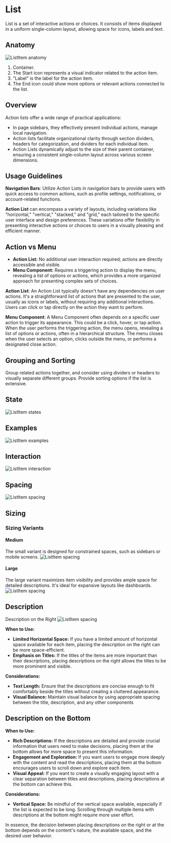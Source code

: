 

<Meta of={ListStories} />

# List

List is a set of interactive actions or choices. It consists of items displayed in a uniform single-column layout, allowing space for icons, labels and text.

## Anatomy

![ListItem anatomy](./docs/list-item-anatomy.png)

1. Container. 
2. The Start icon represents a visual indicator related to the action item.
3. "Label" is the label for the action item.
4. The End icon could show more options or relevant actions connected to the list.

## Overview

Action lists offer a wide range of practical applications:
- In page sidebars, they effectively present individual actions, manage local navigation.
- Action lists facilitate organizational clarity through section dividers, headers for categorization, and dividers for each individual item.
- Action Lists dynamically adjust to the size of their parent container, ensuring a consistent single-column layout across various screen dimensions.

## Usage Guidelines

**Navigation Bars**: Utilize Action Lists in navigation bars to provide users with quick access to common actions, such as profile settings, notifications, or account-related functions.

**Action List** can encompass a variety of layouts, including variations like "horizontal," "vertical," "stacked," and "grid," each tailored to the specific user interface and design preferences. These variations offer flexibility in presenting interactive actions or choices to users in a visually pleasing and efficient manner.

## Action vs Menu
- **Action List:** No additional user interaction required; actions are directly accessible and visible.
- **Menu Component:** Requires a triggering action to display the menu, revealing a list of options or actions, which provides a more organized approach for presenting complex sets of choices.

**Action List**:
An Action List typically doesn't have any dependencies on user actions. It's a straightforward list of actions that are presented to the user, usually as icons or labels, without requiring any additional interactions. Users can click or tap directly on the action they want to perform.

**Menu Component**:
A Menu Component often depends on a specific user action to trigger its appearance. This could be a click, hover, or tap action. When the user performs the triggering action, the menu opens, revealing a list of options or actions, often in a hierarchical structure. The menu closes when the user selects an option, clicks outside the menu, or performs a designated close action.

## Grouping and Sorting
Group related actions together, and consider using dividers or headers to visually separate different groups. Provide sorting options if the list is extensive.

## State
![ListItem states](./docs/list-item-state.png)

## Examples
![ListItem examples](./docs/list-item-example.png)

## Interaction
![ListItem interaction](./docs/list-item-interaction.png)

## Spacing
![ListItem spacing](./docs/list-item-spacing.png)

## Sizing
### Sizing Variants
#### Medium
The small variant is designed for constrained spaces, such as sidebars or mobile screens.
![ListItem spacing](./docs/list-item-medium.png)
#### Large
The large variant maximizes item visibility and provides ample space for detailed descriptions. It's ideal for expansive layouts like dashboards.
![ListItem spacing](./docs/list-item-large.png)

## Description
Description on the Right
![ListItem spacing](./docs/list-item-description-right.png)

**When to Use:**

- **Limited Horizontal Space:** If you have a limited amount of horizontal space available for each item, placing the description on the right can be more space-efficient.
- **Emphasis on Titles:** If the titles of the items are more important than their descriptions, placing descriptions on the right allows the titles to be more prominent and visible.

**Considerations:**

- **Text Length:** Ensure that the descriptions are concise enough to fit comfortably beside the titles without creating a cluttered appearance.
- **Visual Balance:** Maintain visual balance by using appropriate spacing between the title, description, and any other components

## Description on the Bottom

**When to Use:**

- **Rich Descriptions:** If the descriptions are detailed and provide crucial information that users need to make decisions, placing them at the bottom allows for more space to present this information.
- **Engagement and Exploration:** If you want users to engage more deeply with the content and read the descriptions, placing them at the bottom encourages users to scroll down and explore each item.
- **Visual Appeal:** If you want to create a visually engaging layout with a clear separation between titles and descriptions, placing descriptions at the bottom can achieve this.

**Considerations:**

- **Vertical Space:** Be mindful of the vertical space available, especially if the list is expected to be long. Scrolling through multiple items with descriptions at the bottom might require more user effort.

In essence, the decision between placing descriptions on the right or at the bottom depends on the content's nature, the available space, and the desired user behavior.